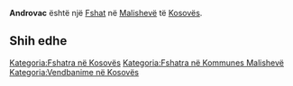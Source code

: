 {{Fshat në Kosovës
 | Emri                = Androvac
| sqi_N_name = Androvac
| sqi_N_FULL_NAME_RO = Androvac
| sqi_N_FULL_NAME_ND_RO = Androvac
| sqi_N_SORT_NAME_RG = ANDROVAC
| sqi_N_FULL_NAME_RG = Androvac
| sqi_N_FULL_NAME_ND_RG = Androvac
| sqi_V_name = Hanroc
| sqi_V_FULL_NAME_RO = Hanroc
| sqi_V_FULL_NAME_ND_RO = Hanroc
| sqi_V_SORT_NAME_RG = HANROC
| sqi_V_FULL_NAME_RG = Hanroc
| sqi_V_FULL_NAME_ND_RG = Hanroc
| srp_N_name = Androvac
| srp_N_FULL_NAME_RO = Androvac
| srp_N_FULL_NAME_ND_RO = Androvac
| srp_N_SORT_NAME_RG = ANDROVAC
| srp_N_FULL_NAME_RG = Androvac
| srp_N_FULL_NAME_ND_RG = Androvac
| srp_NS_name = Андровац
| srp_NS_FULL_NAME_RO = Андровац
| srp_NS_FULL_NAME_ND_RO = Андровац
| srp_NS_SORT_NAME_RG = АНДРОВАЦ
| srp_NS_FULL_NAME_RG = Андровац
| srp_NS_FULL_NAME_ND_RG = Андровац
| std_V_name = Androvce
| std_V_FULL_NAME_RO = Androvce
| std_V_FULL_NAME_ND_RO = Androvce
| std_V_SORT_NAME_RG = ANDROVCE
| std_V_FULL_NAME_RG = Androvce
| std_V_FULL_NAME_ND_RG = Androvce

 | Emri (Rasa dhanore) = 
 | Figura              = 
 | Shteti              = Kosovo
 | Komuna              = Malishevë
 | Kodi postar         = 
 | Sipërfaqja          = 

 | Popullsia           = 

 | Regj. i popullsisë  = 
 | Dend. e popullsisë  = 
 | Faqja zyrtare       = 
 <!--- Koordinatat ----> 
 | Gjerësia            = 42.597242
 | Gjatësia            = 21.286918
 | Lartësia            = 
}}
'''Androvac''' është një [[Fshat]] në [[Malishevë]] të [[Kosovës]].

<!-- == Gjeografia == -->
<!-- == Historia == -->
<!-- == Demografia == -->
== Shih edhe ==
{{Komuna Malishevë}}
{{Kosovo-Administrata-Cung}}

[[Kategoria:Fshatra në Kosovës]]
[[Kategoria:Fshatra në Kommunes Malishevë]]
[[Kategoria:Vendbanime në Kosovës]]